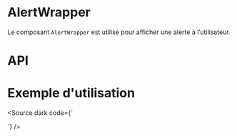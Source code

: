 

<Meta of={AlertStories} />

# AlertWrapper

Le composant `AlertWrapper` est utilisé pour afficher une alerte à l’utilisateur.

<Canvas of={AlertStories.Tonal}  />

# API

<Controls of={AlertStories.Tonal} />

# Exemple d'utilisation

<Source dark code={`
<script setup lang="ts">

const showAlert = ref(true);
</script>

<template>
  <div class="d-flex flex-wrap align-center justify-center">
    <Alert v-model="showAlert" type="warning" variant="tonal" :closable="true">
      <template #default>This is a warning alert</template>
    </Alert>

    <VBtn v-if="!showAlert" color="primary" @click="showAlert = true" class="ma-6">Réinitialiser</VBtn>
  </div>
</template>
`} />